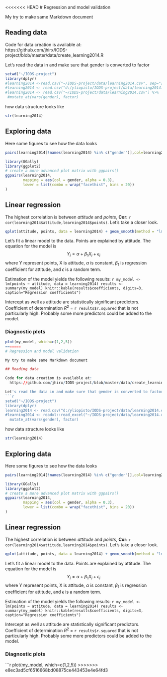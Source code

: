<<<<<<< HEAD
# Regression and model validation 

My try to make same Markdown document

## Reading data

Code for data creation is available at:   
  https://github.com/jhirx/IODS-project/blob/master/data/create_learning2014.R

Let's read the data in and make sure that gender is converted to factor
```r
setwd("~/IODS-project")
library(dplyr)
#learning2014 <-read.csv("~/IODS-project/data/learning2014.csv", sep="/t", header=TRUE)
#learning2014 <- read.csv("d:/yliopisto/IODS-project/data/learning2014.csv") %>%
#learning2014 <- read.csv("~/IODS-project/data/learning2014.csv") %>%
 #mutate_at(vars(gender), factor)
```

how data structure looks like
```r
str(learning2014)
```

## Exploring data

Here some figures to see how the data looks
```r
pairs(learning2014[!names(learning2014) %in% c("gender")],col=learning2014$gender)
```

```r
library(GGally)
library(ggplot2)
# create a more advanced plot matrix with ggpairs()
ggpairs(learning2014, 
        mapping = aes(col = gender, alpha = 0.3), 
        lower = list(combo = wrap("facethist", bins = 20))
)
```

## Linear regression

The highest correlation is between *attitude* and *points*, **Cor:** `r cor(learning2014$attitude,learning2014$points)`.
Let's take a closer look.

```r
qplot(attitude, points, data = learning2014) + geom_smooth(method = "lm")
```

Let's fit a linear model to the data. Points are explained by attitude.
The equation for the model is
$$
  Y_i = \alpha + \beta_1 X_i + \epsilon_i
$$
  where Y represent points, X is attitude, $\alpha$ is constant, $\beta_1$ is regression
coefficient for attitude, and $\epsilon$ is a random term.

Estimation of the model yields the following results:
  ```r
my_model <- lm(points ~ attitude, data = learning2014)
results <- summary(my_model)
knitr::kable(results$coefficients, digits=3, caption="Regression coefficients")
```

Intercept as well as attitude are statistically significant predictors. 
Coefficient of determination $R^2$ = `r results$r.squared` that is not particularly high.
Probably some more predictors could be added to the model.

### Diagnostic plots
```r
plot(my_model, which=c(1,2,5))
=======
# Regression and model validation 

My try to make same Markdown document

## Reading data

Code for data creation is available at:   
  https://github.com/jhirx/IODS-project/blob/master/data/create_learning2014.R

Let's read the data in and make sure that gender is converted to factor
```r
setwd("~/IODS-project")
library(dplyr)
learning2014 <- read.csv("d:/yliopisto/IODS-project/data/learning2014.csv") %>%
#learning2014 <- readxl::read_excel("~/IODS-project/data/learning2014.xlsx") %>%
  mutate_at(vars(gender), factor)
```
how data structure looks like
```r
str(learning2014)
```

## Exploring data

Here some figures to see how the data looks
```r
pairs(learning2014[!names(learning2014) %in% c("gender")],col=learning2014$gender)
```

```r
library(GGally)
library(ggplot2)
# create a more advanced plot matrix with ggpairs()
ggpairs(learning2014, 
        mapping = aes(col = gender, alpha = 0.3), 
        lower = list(combo = wrap("facethist", bins = 20))
)
```

## Linear regression

The highest correlation is between *attitude* and *points*, **Cor:** `r cor(learning2014$attitude,learning2014$points)`.
Let's take a closer look.

```r
qplot(attitude, points, data = learning2014) + geom_smooth(method = "lm")
```

Let's fit a linear model to the data. Points are explained by attitude.
The equation for the model is
$$
  Y_i = \alpha + \beta_1 X_i + \epsilon_i
$$
  where Y represent points, X is attitude, $\alpha$ is constant, $\beta_1$ is regression
coefficient for attitude, and $\epsilon$ is a random term.

Estimation of the model yields the following results:
  ```r
my_model <- lm(points ~ attitude, data = learning2014)
results <- summary(my_model)
knitr::kable(results$coefficients, digits=3, caption="Regression coefficients")
```

Intercept as well as attitude are statistically significant predictors. 
Coefficient of determination $R^2$ = `r results$r.squared` that is not particularly high.
Probably some more predictors could be added to the model.

### Diagnostic plots
```r
plot(my_model, which=c(1,2,5))
>>>>>>> e8ec3ad5cf6516668bd08875ce443453e4e64fd3
